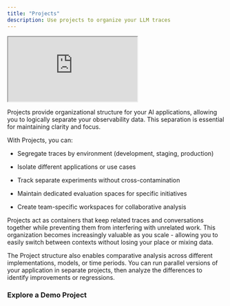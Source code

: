 ```yaml
---
title: "Projects"
description: Use projects to organize your LLM traces
---
```


<Frame caption="Organize your traces and annotations into projects">
      <iframe src="https://cdn.iframe.ly/jQKiiCT" allowFullScreen width={1000} height={430} allow="encrypted-media *;" className="aspect-video"></iframe>
</Frame>

Projects provide organizational structure for your AI applications, allowing you to logically separate your observability data. This separation is essential for maintaining clarity and focus.

With Projects, you can:

* Segregate traces by environment (development, staging, production)

* Isolate different applications or use cases

* Track separate experiments without cross-contamination

* Maintain dedicated evaluation spaces for specific initiatives

* Create team-specific workspaces for collaborative analysis

Projects act as containers that keep related traces and conversations together while preventing them from interfering with unrelated work. This organization becomes increasingly valuable as you scale - allowing you to easily switch between contexts without losing your place or mixing data.

The Project structure also enables comparative analysis across different implementations, models, or time periods. You can run parallel versions of your application in separate projects, then analyze the differences to identify improvements or regressions.

### Explore a Demo Project

<Card title="Arize Phoenix" icon="/favicon.png" horizontal href="https://phoenix-demo.arize.com/projects/UHJvamVjdDoz/spans"/>
